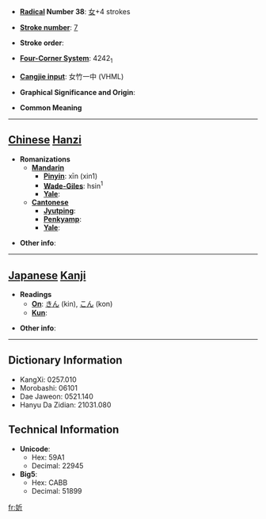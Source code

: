 * '''[[Wiktionary:Chinese radical index| Radical]] Number 38''': [[Wiktionary:Chinese radical index 女|女]]+4 strokes

* '''[[Wiktionary:Chinese total strokes index|Stroke number]]''': [[Wiktionary:Chinese total strokes index 7|7]]

* '''Stroke order''': 

* '''[[Wiktionary:Chinese four corner index|Four-Corner System]]''': 4242<sub>1</sub>

* '''[[Wiktionary:Chinese Cangjie index|Cangjie input]]''': 女竹一中 (VHML)

* '''Graphical Significance and Origin''': 

* '''Common Meaning'''

----

== [[Chinese]] [[Hanzi]] ==

* '''Romanizations'''
** '''[[Mandarin]]'''
*** '''[[Pinyin]]''': xīn (xin1)
*** '''[[Wade-Giles]]''': hsin<sup>1</sup>
*** '''[[Yale]]''': 
** '''[[Cantonese]]'''
*** '''[[Jyutping]]''':
*** '''[[Penkyamp]]''': 
*** '''[[Yale]]''': 

* '''Other info''': 

----

== [[Japanese]] [[Kanji]] ==

* '''Readings'''
** '''[[On]]''': [[きん]] (kin), [[こん]] (kon)
** '''[[Kun]]''': 

* '''Other info''':  

----

== Dictionary Information ==

* KangXi: 0257.010
* Morobashi: 06101
* Dae Jaweon: 0521.140
* Hanyu Da Zidian: 21031.080

== Technical Information ==

* '''Unicode''':
** Hex: 59A1
** Decimal: 22945
* '''Big5''':
** Hex: CABB
** Decimal: 51899

[[fr:妡]]